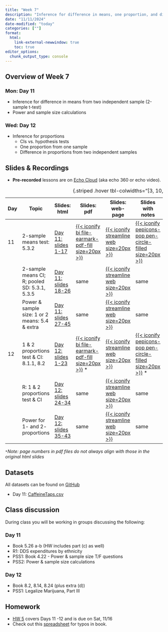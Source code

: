 ```yaml
---
title: "Week 7"
description: "Inference for difference in means, one proportion, and difference in proportions, and power"
date: "11/11/2024"
date-modified: "today"
categories: [""]
format: 
  html:
    link-external-newwindow: true
    toc: true
editor_options: 
  chunk_output_type: console
---
```


## Overview of Week 7

::::: grid
::: g-col-6
### Mon: Day 11

-   Inference for difference in means from two independent sample (2-sample t-test)
-   Power and sample size calculations
:::

::: g-col-6
### Wed: Day 12

-   Inference for proportions
    -   CIs vs. hypothesis tests
    -   One proportion from one sample
    -   Difference in proportions from two independent samples
:::
:::::

## Slides & Recordings

-   **Pre-recorded** lessons are on [Echo Cloud](https://echo360.org/section/4a58d645-5753-4e4f-b962-f8825f59baba/home) (aka echo 360 or echo video).

| Day | Topic | Slides: html | Slides: pdf | Slides: web-page | Slides with notes | Recording Link | Duration | Code: qmd | Code: html |
|--------|--------|--------|--------|--------|--------|--------|--------|--------|--------|
| 11 | 2-sample means test: 5.3.2 | [Day 11: slides 1-17](../slides/Day11_bsta511.qmd) | [{{< iconify bi file-earmark-pdf-fill size=20px >}}](../slides_pdf/Day11_bsta511.pdf) | [{{< iconify streamline web size=20px >}}](../slides_md/Day11_bsta511_md.qmd) | [{{< iconify pepicons-pop pen-circle-filled size=20px >}}](../slides_notes/Day11_bsta511_2samp-t-test-notes.pdf) | [Day 11 Part 1](https://echo360.org/lesson/34c0539f-ea01-4566-9e0e-93ea72838f0c/classroom#sortDirection=desc) | 36 min | [{{< iconify simple-icons:quarto >}}](https://github.com/niederhausen/BSTA_511_F24/blob/main/slides_code/Day11_bsta511_code.qmd) | [{{< iconify ph file-html-light size=25px >}}](../slides_code/Day11_bsta511_code.qmd) |
|  | 2-sample means CI; R; pooled SD: 5.3.1, 5.3.5 | [Day 11: slides 18-26](../slides/Day11_bsta511.qmd#/step-5-conclusion-to-hypothesis-test) | same | [{{< iconify streamline web size=20px >}}](../slides_md/Day11_bsta511_md.qmd#step-5-conclusion-to-hypothesis-test) | same | [Day 11 Part 2](https://echo360.org/lesson/9dec3c7e-f174-405b-a382-12a0f7858c0a/classroom#sortDirection=desc) | 26 min | same | same |
|  | Power & sample size: 1 or 2 means: 5.4 & extra | [Day 11: slides 27-45](../slides/Day11_bsta511.qmd#/power-and-sample-size-calculations) | same | [{{< iconify streamline web size=20px >}}](../slides_md/Day11_bsta511_md.qmd#power-and-sample-size-calculations) | same | [Day 11 Part 3](https://echo360.org/lesson/0d8fbd2c-e88e-410d-ba61-175d4c7cc29b/classroom#sortDirection=desc) | 57 min | same | same |
| 12 | 1 & 2 proportions test & CI: 8.1.1, 8.2 | [Day 12: slides 1-23](../slides/Day12_bsta511.qmd) | [{{< iconify bi file-earmark-pdf-fill size=20px >}}](../slides_pdf/Day12_bsta511.pdf) \* | [{{< iconify streamline web size=20px >}}](../slides_md/Day12_bsta511_md.qmd) | [{{< iconify pepicons-pop pen-circle-filled size=20px >}}](../slides_notes/Day12_bsta511_notes.pdf) \* | [Day 12 Part 1](https://echo360.org/lesson/3fc18233-3a69-419d-8b7d-879b6613c5ec/classroom#sortDirection=desc) | 48 min | [{{< iconify simple-icons:quarto >}}](https://github.com/niederhausen/BSTA_511_F24/blob/main/slides_code/Day12_bsta511_code.qmd) | [{{< iconify ph file-html-light size=25px >}}](../slides_code/Day12_bsta511_code.qmd) |
|  | R: 1 & 2 proportions test & CI | [Day 12: slides 24-34](../slides/Day12_bsta511.qmd#/r-1--and-2-sample-proportions-tests) | same | [{{< iconify streamline web size=20px >}}](../slides_md/Day12_bsta511_md.qmd#r-1--and-2-sample-proportions-tests) | same | [Day 12 Part 2](https://echo360.org/lesson/6462b43c-c896-40b1-a32b-12fb2e24721e/classroom#sortDirection=desc) | 26 min | same | [{{< iconify ph file-html-light size=25px >}}](../slides_code/Day12_bsta511_code.qmd#r-1--and-2-sample-proportions-tests) |
|  | Power for 1- and 2- proportions | [Day 12: slides 35-43](../slides/Day12_bsta511.qmd#/power-sample-size-for-testing-proportions) | same | [{{< iconify streamline web size=20px >}}](../slides_md/Day12_bsta511_md.qmd#power-sample-size-for-testing-proportions) | same | [Day 12 Part 3](https://echo360.org/lesson/7728cf56-e775-4e8a-b1f1-ddb30236c033/classroom#sortDirection=desc) | 25 min | same | [{{< iconify ph file-html-light size=25px >}}](../slides_code/Day12_bsta511_code.qmd#power-sample-size-for-testing-proportions) |

: {.striped .hover tbl-colwidths="\[3, 10, 8, 5, 5, 5, 6, 6, 5, 5\]"}

`*`*Note: page numbers in pdf files do not always align with those in the original html slides*

## Datasets

All datasets can be found on [GitHub](https://github.com/niederhausen/BSTA_511_F24/tree/main/data)

-   Day 11: [CaffeineTaps.csv](/data/CaffeineTaps.csv)

## Class discussion

During class you will be working in groups discussing the following:

### Day 11

-   Book 5.26 a-b (HW includes part (c) as well)
-   R1: DDS expenditures by ethnicity
-   PSS1: Book 4.22 - Power & sample size T/F questions
-   PSS2: Power & sample size calculations

### Day 12

-   Book 8.2, 8.14, 8.24 (plus extra (d))
-   PSS1: Legalize Marijuana, Part III

## Homework

-   [HW 5](../homework/HW_5_F24_bsta511.qmd) covers Days 11 -12 and is due on Sat, 11/16
-   Check out this [spreadsheet](https://docs.google.com/spreadsheets/d/1k_NivXZftdlRgRyTT3fUZCndW4eoXCzAs-DEIml6K3Y/edit?gid=0#gid=0) for typos in book.
